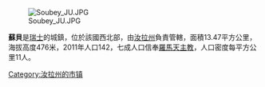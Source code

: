 [[Image:Soubey_JU.JPG|right]]

'''蘇貝'''是[[瑞士|瑞士]]的城鎮，位於該國西北部，由[[汝拉州|汝拉州]]負責管轄，面積13.47平方公里，海拔高度476米，2011年人口142，七成人口信奉[[羅馬天主教|羅馬天主教]]，人口密度每平方公里11人。

{{Switzerland-geo-stub}}
[[Category:汝拉州的市镇|Category:汝拉州的市镇]]